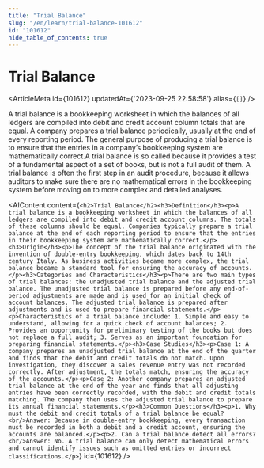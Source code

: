 ```yaml
---
title: "Trial Balance"
slug: "/en/learn/trial-balance-101612"
id: "101612"
hide_table_of_contents: true
---
```



# Trial Balance

<ArticleMeta id={101612} updatedAt={'2023-09-25 22:58:58'} alias={`[]`} />
<div className='border-solid border-b border-t-0 my-4 border-[var(--ifm-color-gray-300)]' />

A trial balance is a bookkeeping worksheet in which the balances of all ledgers are compiled into debit and credit account column totals that are equal. A company prepares a trial balance periodically, usually at the end of every reporting period. The general purpose of producing a trial balance is to ensure that the entries in a company’s bookkeeping system are mathematically correct.A trial balance is so called because it provides a test of a fundamental aspect of a set of books, but is not a full audit of them. A trial balance is often the first step in an audit procedure, because it allows auditors to make sure there are no mathematical errors in the bookkeeping system before moving on to more complex and detailed analyses.

<AIContent content={`<h2>Trial Balance</h2><h3>Definition</h3><p>A trial balance is a bookkeeping worksheet in which the balances of all ledgers are compiled into debit and credit account columns. The totals of these columns should be equal. Companies typically prepare a trial balance at the end of each reporting period to ensure that the entries in their bookkeeping system are mathematically correct.</p><h3>Origin</h3><p>The concept of the trial balance originated with the invention of double-entry bookkeeping, which dates back to 14th century Italy. As business activities became more complex, the trial balance became a standard tool for ensuring the accuracy of accounts.</p><h3>Categories and Characteristics</h3><p>There are two main types of trial balances: the unadjusted trial balance and the adjusted trial balance. The unadjusted trial balance is prepared before any end-of-period adjustments are made and is used for an initial check of account balances. The adjusted trial balance is prepared after adjustments and is used to prepare financial statements.</p><p>Characteristics of a trial balance include: 1. Simple and easy to understand, allowing for a quick check of account balances; 2. Provides an opportunity for preliminary testing of the books but does not replace a full audit; 3. Serves as an important foundation for preparing financial statements.</p><h3>Case Studies</h3><p>Case 1: A company prepares an unadjusted trial balance at the end of the quarter and finds that the debit and credit totals do not match. Upon investigation, they discover a sales revenue entry was not recorded correctly. After adjustment, the totals match, ensuring the accuracy of the accounts.</p><p>Case 2: Another company prepares an adjusted trial balance at the end of the year and finds that all adjusting entries have been correctly recorded, with the debit and credit totals matching. The company then uses the adjusted trial balance to prepare its annual financial statements.</p><h3>Common Questions</h3><p>1. Why must the debit and credit totals of a trial balance be equal?<br/>Answer: Because in double-entry bookkeeping, every transaction must be recorded in both a debit and a credit account, ensuring the accounts are balanced.</p><p>2. Can a trial balance detect all errors?<br/>Answer: No. A trial balance can only detect mathematical errors and cannot identify issues such as omitted entries or incorrect classifications.</p>`} id={101612} />
